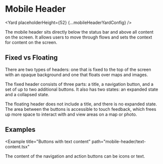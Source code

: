 




# Mobile Header

<Yard placeholderHeight={52} {...mobileHeaderYardConfig} />

The mobile header sits directly below the status bar and above all content on the screen.
It allows users to move through flows and sets the context for content on the screen.

## Fixed vs Floating

There are two types of headers: one that is fixed to the top of the screen with an opaque
background and one that floats over maps and images.

The fixed header consists of three parts: a title, a navigation button, and a set of up to two
additional buttons. It also has two states: an expanded state and a collapsed state.

The floating header does not include a title, and there is no expanded state. The area between
the buttons is accessible to touch feedback, which frees up more space to interact with and view
areas on a map or photo.

## Examples

<Example title="Floating header" path="mobile-header/floating.tsx">
  <FloatingMobileHeader />
</Example>

<Example
  title="Buttons with text content"
  path="mobile-header/text-content.tsx"
>
  <TextContentMobileHeader />
</Example>

The content of the navigation and action buttons can be icons or text.

<Exports
  component={MobileHeaderExports}
  title="MobileHeader exports"
  path="baseui/mobile-header"
/>
